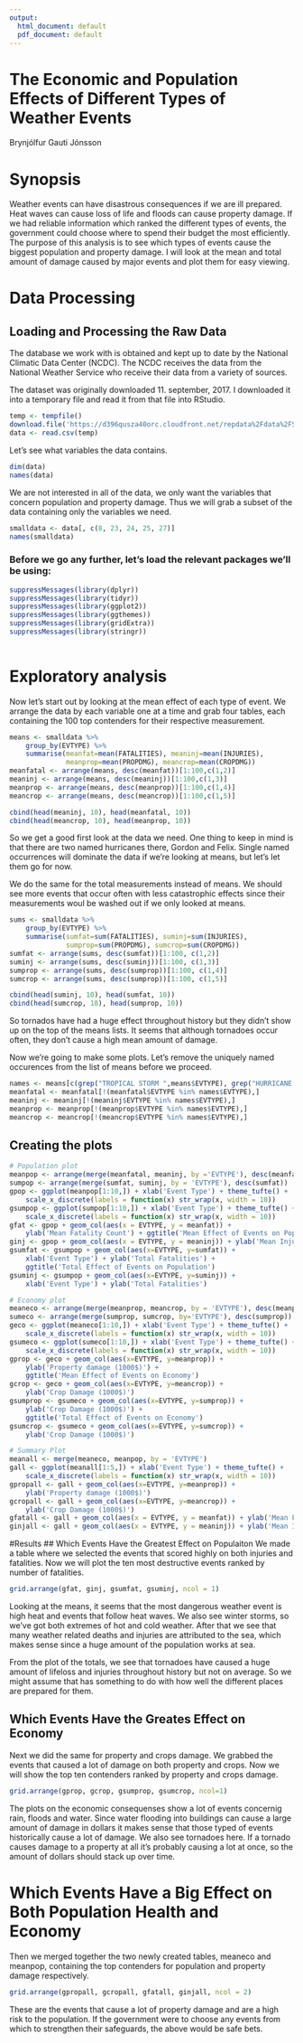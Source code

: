 ```yaml
---
output:
  html_document: default
  pdf_document: default
---
```

The Economic and Population Effects of Different Types of Weather Events
=================
Brynjólfur Gauti Jónsson

# Synopsis
Weather events can have disastrous consequences if we are ill prepared. Heat waves can cause loss of life and floods can cause property damage. If we had reliable information which ranked the different types of events, the government could choose where to spend their budget the most efficiently. The purpose of this analysis is to see which types of events cause the biggest population and property damage. I will look at the mean and total amount of damage caused by major events and plot them for easy viewing.

# Data Processing
## Loading and Processing the Raw Data
The database we work with is obtained and kept up to date by the National Climatic Data Center (NCDC). The NCDC receives the data from the National Weather Service who receive their data from a variety of sources.

The dataset was originally downloaded 11. september, 2017. I downloaded it into a temporary file and read it from that file into RStudio. 
```r
temp <- tempfile()
download.file('https://d396qusza40orc.cloudfront.net/repdata%2Fdata%2FStormData.csv.bz2', temp)
data <- read.csv(temp)
```
Let's see what variables the data contains.
```r
dim(data)
names(data)
```


We are not interested in all of the data, we only want the variables that concern population and property damage. Thus we will grab a subset of the data containing only the variables we need.
```r
smalldata <- data[, c(8, 23, 24, 25, 27)]
names(smalldata)
```

\newpage
### Before we go any further, let's load the relevant packages we'll be using:

```r
suppressMessages(library(dplyr))
suppressMessages(library(tidyr))
suppressMessages(library(ggplot2))
suppressMessages(library(ggthemes))
suppressMessages(library(gridExtra))
suppressMessages(library(stringr))
                 
```

# Exploratory analysis

Now let's start out by looking at the mean effect of each type of event. We arrange the data by each variable one at a time and grab four tables, each containing the 100 top contenders for their respective measurement.

```r
means <- smalldata %>%
    group_by(EVTYPE) %>%
    summarise(meanfat=mean(FATALITIES), meaninj=mean(INJURIES), 
              meanprop=mean(PROPDMG), meancrop=mean(CROPDMG))
meanfatal <- arrange(means, desc(meanfat))[1:100,c(1,2)]
meaninj <- arrange(means, desc(meaninj))[1:100,c(1,3)]
meanprop <- arrange(means, desc(meanprop))[1:100,c(1,4)]
meancrop <- arrange(means, desc(meancrop))[1:100,c(1,5)]

cbind(head(meaninj, 10), head(meanfatal, 10))
cbind(head(meancrop, 10), head(meanprop, 10))
```

So we get a good first look at the data we need. One thing to keep in mind is that there are two named hurricanes there, Gordon and Felix. Single named occurrences will dominate the data if we're looking at means, but let's let them go for now.

\newpage

We do the same for the total measurements instead of means. We should see more events that occur often with less catastrophic effects since their measurements woul be washed out if we only looked at means.

```r
sums <- smalldata %>%
    group_by(EVTYPE) %>%
    summarise(sumfat=sum(FATALITIES), suminj=sum(INJURIES), 
              sumprop=sum(PROPDMG), sumcrop=sum(CROPDMG))
sumfat <- arrange(sums, desc(sumfat))[1:100, c(1,2)]
suminj <- arrange(sums, desc(suminj))[1:100, c(1,3)]
sumprop <- arrange(sums, desc(sumprop))[1:100, c(1,4)]
sumcrop <- arrange(sums, desc(sumprop))[1:100, c(1,5)]

cbind(head(suminj, 10), head(sumfat, 10))
cbind(head(sumcrop, 10), head(sumprop, 10))
```

So tornados have had a huge effect throughout history but they didn't show up on the top of the means lists. It seems that although tornadoes occur often, they don't cause a high mean amount of damage.

Now we're going to make some plots. Let's remove the uniquely named occurences from the list of means before we proceed.
```r
names <- means[c(grep("TROPICAL STORM ",means$EVTYPE), grep("HURRICANE ", means$EVTYPE)), 1]
meanfatal <- meanfatal[!(meanfatal$EVTYPE %in% names$EVTYPE),]
meaninj <- meaninj[!(meaninj$EVTYPE %in% names$EVTYPE),]
meanprop <- meanprop[!(meanprop$EVTYPE %in% names$EVTYPE),]
meancrop <- meancrop[!(meancrop$EVTYPE %in% names$EVTYPE),]
```

\newpage

## Creating the plots

```r
# Population plot
meanpop <- arrange(merge(meanfatal, meaninj, by ='EVTYPE'), desc(meanfat))
sumpop <- arrange(merge(sumfat, suminj, by = 'EVTYPE'), desc(sumfat))
gpop <- ggplot(meanpop[1:10,]) + xlab('Event Type') + theme_tufte() +
    scale_x_discrete(labels = function(x) str_wrap(x, width = 10))
gsumpop <- ggplot(sumpop[1:10,]) + xlab('Event Type') + theme_tufte() +
    scale_x_discrete(labels = function(x) str_wrap(x, width = 10))
gfat <- gpop + geom_col(aes(x = EVTYPE, y = meanfat)) + 
    ylab('Mean Fatality Count') + ggtitle('Mean Effect of Events on Population')
ginj <- gpop + geom_col(aes(x = EVTYPE, y = meaninj)) + ylab('Mean Injury Count')
gsumfat <- gsumpop + geom_col(aes(x=EVTYPE, y=sumfat)) + 
    xlab('Event Type') + ylab('Total Fatalities') +
    ggtitle('Total Effect of Events on Population')
gsuminj <- gsumpop + geom_col(aes(x=EVTYPE, y=suminj)) + 
    xlab('Event Type') + ylab('Total Fatalities')

# Economy plot
meaneco <- arrange(merge(meanprop, meancrop, by = 'EVTYPE'), desc(meanprop))
sumeco <- arrange(merge(sumprop, sumcrop, by='EVTYPE'), desc(sumprop))
geco <- ggplot(meaneco[1:10,]) + xlab('Event Type') + theme_tufte() +
    scale_x_discrete(labels = function(x) str_wrap(x, width = 10))
gsumeco <- ggplot(sumeco[1:10,]) + xlab('Event Type') + theme_tufte() +
    scale_x_discrete(labels = function(x) str_wrap(x, width = 10))
gprop <- geco + geom_col(aes(x=EVTYPE, y=meanprop)) + 
    ylab('Property damage (1000$)') + 
    ggtitle('Mean Effect of Events on Economy')
gcrop <- geco + geom_col(aes(x=EVTYPE, y=meancrop)) + 
    ylab('Crop Damage (1000$)')
gsumprop <- gsumeco + geom_col(aes(x=EVTYPE, y=sumprop)) + 
    ylab('Crop Damage (1000$)') + 
    ggtitle('Total Effect of Events on Economy')
gsumcrop <- gsumeco + geom_col(aes(x=EVTYPE, y=sumcrop)) + 
    ylab('Crop Damage (1000$)')

# Summary Plot
meanall <- merge(meaneco, meanpop, by = 'EVTYPE')
gall <- ggplot(meanall[1:5,]) + xlab('Event Type') + theme_tufte() +
    scale_x_discrete(labels = function(x) str_wrap(x, width = 10))
gpropall <- gall + geom_col(aes(x=EVTYPE, y=meanprop)) + 
    ylab('Property damage (1000$)')
gcropall <- gall + geom_col(aes(x=EVTYPE, y=meancrop)) + 
    ylab('Crop Damage (1000$)')
gfatall <- gall + geom_col(aes(x = EVTYPE, y = meanfat)) + ylab('Mean Fatality Count')
ginjall <- gall + geom_col(aes(x = EVTYPE, y = meaninj)) + ylab('Mean Injury Count')

```

\newpage

#Results
## Which Events Have the Greatest Effect on Populaiton
We made a table where we selected the events that scored highly on both injuries and fatalities. Now we will plot the ten most destructive events ranked by number of fatalities.
```r
grid.arrange(gfat, ginj, gsumfat, gsuminj, ncol = 1)
```

Looking at the means, it seems that the most dangerous weather event is high heat and events that follow heat waves. We also see winter storms, so we've got both extremes of hot and cold weather. After that we see that many weather related deaths and injuries are attributed to the sea, which makes sense since a huge amount of the population works at sea. 

From the plot of the totals, we see that tornadoes have caused a huge amount of lifeloss and injuries throughout history but not on average. So we might assume that has something to do with how well the different places are prepared for them.



\newpage

## Which Events Have the Greates Effect on Economy

Next we did the same for property and crops damage. We grabbed the events that caused a lot of damage on both property and crops. Now we will show the top ten contenders ranked by property and crops damage.
```r
grid.arrange(gprop, gcrop, gsumprop, gsumcrop, ncol=1)
```

The plots on the economic consequenses show a lot of events concernig rain, floods and water. Since water flooding into buildings can cause a large amount of damage in dollars it makes sense that those typed of events historically cause a lot of damage. We also see tornadoes here. If a tornado causes damage to a property at all it's probably causing a lot at once, so the amount of dollars should stack up over time.



\newpage

# Which Events Have a Big Effect on Both Population Health and Economy
Then we merged together the two newly created tables, meaneco and meanpop, containing the top contenders for population and property damage respectively.
```r
grid.arrange(gpropall, gcropall, gfatall, ginjall, ncol = 2)
```

These are the events that cause a lot of property damage and are a high risk to the population. If the government were to choose any events from which to strengthen their safeguards, the above would be safe bets.


